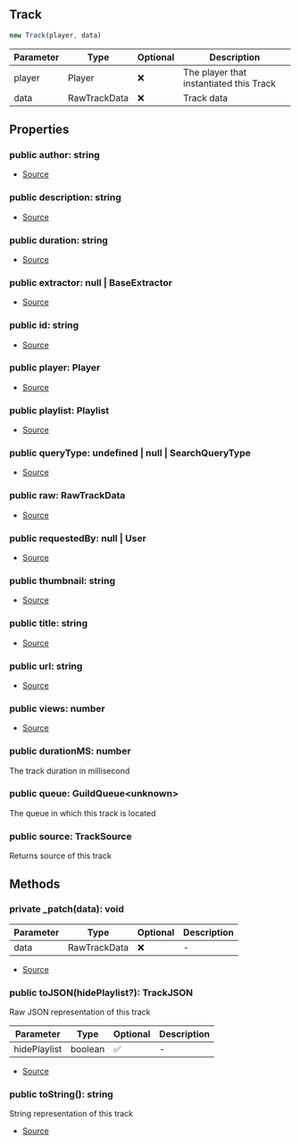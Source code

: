 ## Track

```typescript
new Track(player, data)
```
| Parameter | Type | Optional | Description |
| ----------- | ----------- | ----------- | ----------- |
| player | Player | ❌ | The player that instantiated this Track |
| data | RawTrackData | ❌ | Track data |

## Properties
### public  author: string
- [Source](https://github.com/Androz2091/discord-player/blob/e31bc2a/packages/discord-player/src/Structures/Track.ts#L14)
### public  description: string
- [Source](https://github.com/Androz2091/discord-player/blob/e31bc2a/packages/discord-player/src/Structures/Track.ts#L13)
### public  duration: string
- [Source](https://github.com/Androz2091/discord-player/blob/e31bc2a/packages/discord-player/src/Structures/Track.ts#L17)
### public  extractor: null \| BaseExtractor
- [Source](https://github.com/Androz2091/discord-player/blob/e31bc2a/packages/discord-player/src/Structures/Track.ts#L25)
### public  id: string
- [Source](https://github.com/Androz2091/discord-player/blob/e31bc2a/packages/discord-player/src/Structures/Track.ts#L26)
### public  player: Player
- [Source](https://github.com/Androz2091/discord-player/blob/e31bc2a/packages/discord-player/src/Structures/Track.ts#L11)
### public  playlist: Playlist
- [Source](https://github.com/Androz2091/discord-player/blob/e31bc2a/packages/discord-player/src/Structures/Track.ts#L20)
### public  queryType: undefined \| null \| SearchQueryType
- [Source](https://github.com/Androz2091/discord-player/blob/e31bc2a/packages/discord-player/src/Structures/Track.ts#L21)
### public  raw: RawTrackData
- [Source](https://github.com/Androz2091/discord-player/blob/e31bc2a/packages/discord-player/src/Structures/Track.ts#L22)
### public  requestedBy: null \| User
- [Source](https://github.com/Androz2091/discord-player/blob/e31bc2a/packages/discord-player/src/Structures/Track.ts#L19)
### public  thumbnail: string
- [Source](https://github.com/Androz2091/discord-player/blob/e31bc2a/packages/discord-player/src/Structures/Track.ts#L16)
### public  title: string
- [Source](https://github.com/Androz2091/discord-player/blob/e31bc2a/packages/discord-player/src/Structures/Track.ts#L12)
### public  url: string
- [Source](https://github.com/Androz2091/discord-player/blob/e31bc2a/packages/discord-player/src/Structures/Track.ts#L15)
### public  views: number
- [Source](https://github.com/Androz2091/discord-player/blob/e31bc2a/packages/discord-player/src/Structures/Track.ts#L18)
### public  durationMS: number
The track duration in millisecond
### public  queue: GuildQueue\<unknown>
The queue in which this track is located
### public  source: TrackSource
Returns source of this track
## Methods
### private  _patch(data): void
| Parameter | Type | Optional | Description |
| ----------- | ----------- | ----------- | ----------- |
| data | RawTrackData | ❌ | - |


- [Source](https://github.com/Androz2091/discord-player/blob/e31bc2a/packages/discord-player/src/Structures/Track.ts#L118)
### public  toJSON(hidePlaylist?): TrackJSON
Raw JSON representation of this track




| Parameter | Type | Optional | Description |
| ----------- | ----------- | ----------- | ----------- |
| hidePlaylist | boolean | ✅ | - |


- [Source](https://github.com/Androz2091/discord-player/blob/e31bc2a/packages/discord-player/src/Structures/Track.ts#L177)
### public  toString(): string
String representation of this track





- [Source](https://github.com/Androz2091/discord-player/blob/e31bc2a/packages/discord-player/src/Structures/Track.ts#L169)